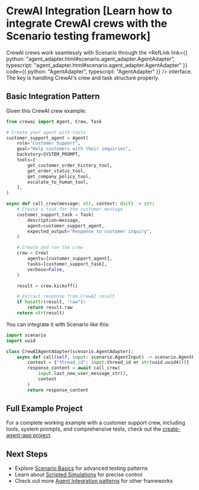 
# CrewAI Integration [Learn how to integrate CrewAI crews with the Scenario testing framework]

CrewAI crews work seamlessly with Scenario through the <RefLink link={{ python: "agent_adapter.html#scenario.agent_adapter.AgentAdapter", typescript: "agent_adapter.html#scenario.agent_adapter.AgentAdapter" }} code={{ python: "AgentAdapter", typescript: "AgentAdapter" }} /> interface. The key is handling CrewAI's crew and task structure properly.

## Basic Integration Pattern

Given this CrewAI crew example:

```python
from crewai import Agent, Crew, Task

# Create your agent with tools
customer_support_agent = Agent(
    role="Customer Support",
    goal="Help customers with their inquiries",
    backstory=SYSTEM_PROMPT,
    tools=[
        get_customer_order_history_tool,
        get_order_status_tool,
        get_company_policy_tool,
        escalate_to_human_tool,
    ],
)

async def call_crew(message: str, context: dict) -> str:
    # Create a task for the customer message
    customer_support_task = Task(
        description=message,
        agent=customer_support_agent,
        expected_output="Response to customer inquiry",
    )

    # Create and run the crew
    crew = Crew(
        agents=[customer_support_agent],
        tasks=[customer_support_task],
        verbose=False,
    )

    result = crew.kickoff()

    # Extract response from CrewAI result
    if hasattr(result, "raw"):
        return result.raw
    return str(result)
```

You can integrate it with Scenario like this:

```python
import scenario
import uuid

class CrewAIAgentAdapter(scenario.AgentAdapter):
    async def call(self, input: scenario.AgentInput) -> scenario.AgentReturnTypes:
        context = {"thread_id": input.thread_id or str(uuid.uuid4())}
        response_content = await call_crew(
            input.last_new_user_message_str(),
            context
        )
        return response_content
```

## Full Example Project

For a complete working example with a customer support crew, including tools, system prompts, and comprehensive tests, check out the [create-agent-app project](https://github.com/langwatch/create-agent-app/blob/main/crewai_example/tests/test_customer_support_crew.py).

## Next Steps

- Explore [Scenario Basics](/basics/concepts) for advanced testing patterns
- Learn about [Scripted Simulations](/basics/scripted-simulations) for precise control
- Check out more [Agent Integration patterns](/agent-integration) for other frameworks